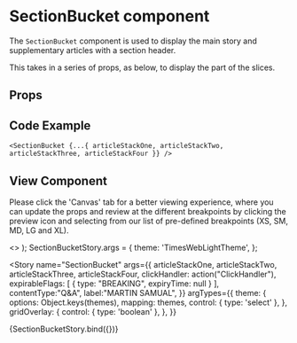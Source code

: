 
<Meta
  title="Newskit Slices/Section Bucket"
  component={SectionBucket}
/>

# SectionBucket component
The `SectionBucket` component is used to display the main story and supplementary articles with a section header.

This takes in a series of props, as below, to display the part of the slices.

## Props
<Props of={SectionBucket} />

## Code Example
`<SectionBucket {...{ articleStackOne, articleStackTwo, articleStackThree, articleStackFour }} />`

## View Component
Please click the 'Canvas' tab for a better viewing experience, where you can update the props and review at the different breakpoints by clicking the preview icon and selecting from our list of pre-defined breakpoints (XS, SM, MD, LG and XL).

  <TCThemeProvider theme={theme}>
    <>
      <GridOverlay show={gridOverlay} />
      <SectionBucket {...{ articleStackOne, articleStackTwo, articleStackThree, articleStackFour, clickHandler }} />
    </> 
  </TCThemeProvider>
);
SectionBucketStory.args = {
  theme: 'TimesWebLightTheme',
};

<Story
  name="SectionBucket"
  args={{ 
    articleStackOne,
    articleStackTwo,
    articleStackThree, 
    articleStackFour, 
    clickHandler: action("ClickHandler"),
    expirableFlags: [
        {
          type: "BREAKING",
          expiryTime: null
        }
    ],
    contentType:"Q&A",
    label:"MARTIN SAMUAL", 
  }}
  argTypes={{
    theme: {
      options: Object.keys(themes),
      mapping: themes,
      control: { type: 'select' },
    },
  gridOverlay: {
     control: { type: 'boolean' },
    },
  }}
>
  {SectionBucketStory.bind({})}
</Story>